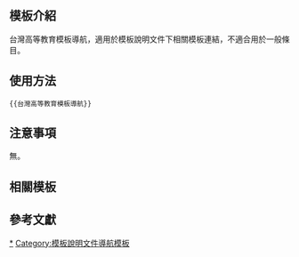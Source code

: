 <includeonly><!-- 在這裡加入模板的保護標識 --></includeonly><noinclude>{{Documentation subpage}}</noinclude>
<!-- 在本行下編輯模板說明 -->

== 模板介紹 ==

台灣高等教育模板導航，適用於模板說明文件下相關模板連結，不適合用於一般條目。

==使用方法==

<pre>{{台灣高等教育模板導航}}</pre>

== 注意事項 ==

無。

== 相關模板 ==

== 參考文獻 ==

<includeonly>
<!-- 本行下加入模板的分類 -->
[[Category:台灣高等教育模板|*]]
[[Category:模板說明文件導航模板]]
<!-- 本行下加入模板的跨語言鏈接 -->
</includeonly>